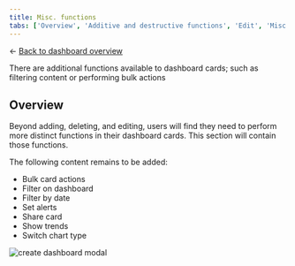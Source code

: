 ```yaml
---
title: Misc. functions
tabs: ['Overview', 'Additive and destructive functions', 'Edit', 'Misc. functions']
---
```


<- [Back to dashboard overview](https://pages.github.ibm.com/cdai-design/pal/patterns/dashboards/usage)

<PageDescription>

There are additional functions available to dashboard cards; such as filtering content or performing bulk actions 

</PageDescription>

## Overview

Beyond adding, deleting, and editing, users will find they need to perform more distinct functions in their dashboard cards. This section will contain those functions.

The following content remains to be added:


- Bulk card actions
- Filter on dashboard
- Filter by date
- Set alerts
- Share card
- Show trends
- Switch chart type

<Row>
  <Column colMd={4} colLg={8}>

![create dashboard modal](images/cardFunctions_edit.png)

</Column>
</Row>
